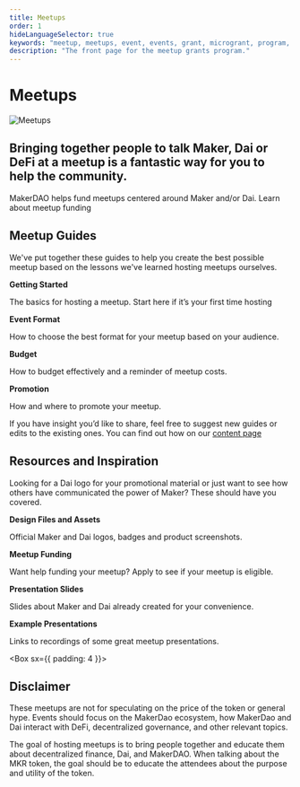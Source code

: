 ```yaml
---
title: Meetups
order: 1
hideLanguageSelector: true
keywords: "meetup, meetups, event, events, grant, microgrant, program, help, local"
description: "The front page for the meetup grants program."
---
```


# Meetups

<InfoBlock>

![Meetups](/images/illustrations/Tall-3.png)

<Box>

## Bringing together people to talk Maker, Dai or DeFi at a meetup is a fantastic way for you to help the community.

</Box>

</InfoBlock>


<Callout icon="lightbulb">

MakerDAO helps fund meetups centered around Maker and/or Dai. <Link to="/funding/meetup-funding/">Learn about meetup funding</Link>

</Callout>

## Meetup Guides

We've put together these guides to help you create the best possible meetup based on the lessons we've learned hosting meetups ourselves.

<List>

<Link to="/contribute/meetups/getting-started-guide/">

**Getting Started**

The basics for hosting a meetup. Start here if it’s your first time hosting

</Link>

<Link to="/contribute/meetups/event-formats-guide/">

**Event Format**

How to choose the best format for your meetup based on your audience.

</Link>

<Link to="/contribute/meetups/budget-guide/">

**Budget**

How to budget effectively and a reminder of meetup costs.

</Link>

<Link to="/contribute/meetups/promotion-guide/">

**Promotion**

How and where to promote your meetup.

</Link>

</List>

<Callout icon="pencil">

If you have insight you’d like to share, feel free to suggest new guides or edits to the existing ones. You can find out how on our [content page](/contribute/content/)

</Callout>

## Resources and Inspiration

Looking for a Dai logo for your promotional material or just want to see how others have communicated the power of Maker? These should have you covered.

<List>

<Link to="https://www.notion.so/makerdao/Maker-Brand-ac517c82ff9a43089d0db5bb2ee045a4">

**Design Files and Assets**

Official Maker and Dai logos, badges and product screenshots.

</Link>

<Link to="/funding/meetup-funding/">

**Meetup Funding**

Want help funding your meetup? Apply to see if your meetup is eligible.

</Link>

<Link to="https://www.notion.so/makerdao/Maker-Brand-ac517c82ff9a43089d0db5bb2ee045a4">

**Presentation Slides**

Slides about Maker and Dai already created for your convenience.

</Link>

<Link to="https://github.com/makerdao/awesome-makerdao#videos">

**Example Presentations**

Links to recordings of some great meetup presentations.

</Link>

</List>

<Box sx={{ padding: 4 }}>

<Column>

<Box>

## Disclaimer

These meetups are not for speculating on the price of the token or general hype. Events should focus on the MakerDao ecosystem, how MakerDao and Dai interact with DeFi, decentralized governance, and other relevant topics.

The goal of hosting meetups is to bring people together and educate them about decentralized finance, Dai, and MakerDAO. When talking about the MKR token, the goal should be to educate the attendees about the purpose and utility of the token.

</Box>

</Column>

</Box>

